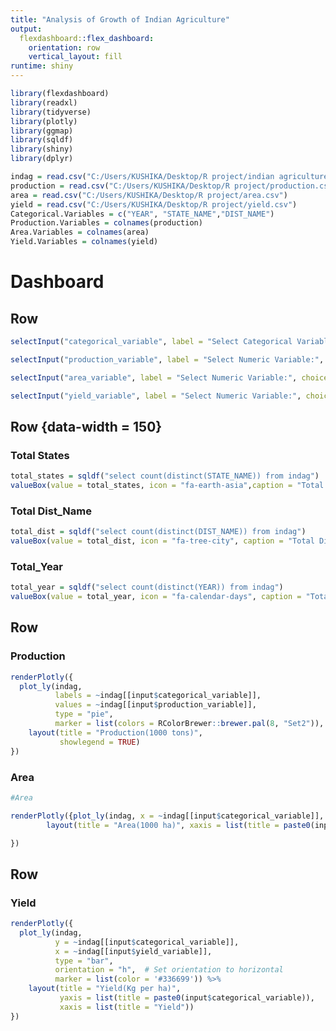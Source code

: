 ---
title: "Analysis of Growth of Indian Agriculture"
output: 
  flexdashboard::flex_dashboard:
    orientation: row
    vertical_layout: fill
runtime: shiny
---

```{r setup, include=FALSE}
library(flexdashboard)
library(readxl)
library(tidyverse)
library(plotly)
library(ggmap)
library(sqldf)
library(shiny)
library(dplyr)

indag = read.csv("C:/Users/KUSHIKA/Desktop/R project/indian agriculture.csv")
production = read.csv("C:/Users/KUSHIKA/Desktop/R project/production.csv")
area = read.csv("C:/Users/KUSHIKA/Desktop/R project/area.csv")
yield = read.csv("C:/Users/KUSHIKA/Desktop/R project/yield.csv")
Categorical.Variables = c("YEAR", "STATE_NAME","DIST_NAME")
Production.Variables = colnames(production)
Area.Variables = colnames(area)
Yield.Variables = colnames(yield)
```

Dashboard
==================================

Row {.sidebar}
--------------------------------------------------------------------

```{r}

selectInput("categorical_variable", label = "Select Categorical Variable:", choices = Categorical.Variables)

selectInput("production_variable", label = "Select Numeric Variable:", choices = Production.Variables)

selectInput("area_variable", label = "Select Numeric Variable:", choices = Area.Variables)

selectInput("yield_variable", label = "Select Numeric Variable:", choices = Yield.Variables)


```

Row {data-width = 150}
----------------------------------------------------------------------

### Total States
```{r}
total_states = sqldf("select count(distinct(STATE_NAME)) from indag")
valueBox(value = total_states, icon = "fa-earth-asia",caption = "Total Staes",color = "green")
```


### Total Dist_Name
```{r}
total_dist = sqldf("select count(distinct(DIST_NAME)) from indag")
valueBox(value = total_dist, icon = "fa-tree-city", caption = "Total Districts",color = "orange")
```



### Total_Year
```{r}
total_year = sqldf("select count(distinct(YEAR)) from indag")
valueBox(value = total_year, icon = "fa-calendar-days", caption = "Total Year",color = "coral")

```


Row 
--------------------------------------------------------------------

### Production


```{r}
renderPlotly({
  plot_ly(indag,
          labels = ~indag[[input$categorical_variable]],
          values = ~indag[[input$production_variable]],
          type = "pie",
          marker = list(colors = RColorBrewer::brewer.pal(8, "Set2")), textposition = 'inside') %>%
    layout(title = "Production(1000 tons)",
           showlegend = TRUE)
})

```

### Area
```{r}
#Area

renderPlotly({plot_ly(indag, x = ~indag[[input$categorical_variable]], y = ~indag[[input$area_variable]], type = "bar", marker = list(color = ~indag[[input$area_variable]])) %>%
        layout(title = "Area(1000 ha)", xaxis = list(title = paste0(input$categorical_variable)), yaxis = list(title = paste0(input$area_variable)))

})

```

Row
------------------------------------

### Yield 
```{r}
renderPlotly({
  plot_ly(indag, 
          y = ~indag[[input$categorical_variable]], 
          x = ~indag[[input$yield_variable]], 
          type = "bar", 
          orientation = "h",  # Set orientation to horizontal
          marker = list(color = '#336699')) %>%
    layout(title = "Yield(Kg per ha)", 
           yaxis = list(title = paste0(input$categorical_variable)), 
           xaxis = list(title = "Yield"))
})


```
